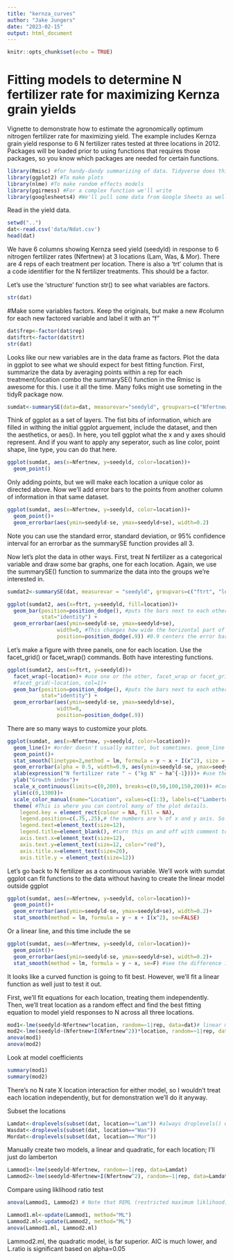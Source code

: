 ```yaml
---
title: "kernza_curves"
author: "Jake Jungers"
date: "2023-02-15"
output: html_document
---
```


```r
knitr::opts_chunk$set(echo = TRUE)
```

# Fitting models to determine N fertilizer rate for maximizing Kernza grain yields
Vignette to demonstrate how to estimate the agronomically optimum nitrogen fertilizer rate for maximizing yield. The example includes Kernza grain yield response to 6 N fertilizer rates tested at three locations in 2012. Packages will be loaded prior to using functions that requires those packages, so you know which packages are 
needed for certain functions.

```r
library(Rmisc) #for handy-dandy summarizing of data. Tidyverse does this now, but I'll keep using a function from this old package.
library(ggplot2) #To make plots
library(nlme) #To make random effects models
library(pgirmess) #For a complex function we'll write
library(googlesheets4) #We'll pull some data from Google Sheets as well
```

Read in the yield data.

```r
setwd("..")
dat<-read.csv('data/Ndat.csv')
head(dat)
```
We have 6 columns showing Kernza seed yield (seedyld) in response to 6 nitrogen fertilizer rates (Nfertnew) at 3 locations (Lam, Was, & Mor). There are 4 reps of each treatment per location. There is also a 'trt' column that is a code identifier for the N fertilizer treatments. This should be a factor.

Let's use the 'structure' function str() to see what variables are factors.
```r
str(dat)
```
#Make some variables factors. Keep the originals, but make a new
#column for each new factored variable and label it with an "f"

```r
dat$frep<-factor(dat$rep)
dat$ftrt<-factor(dat$trt)
str(dat)
```
Looks like our new variables are in the data frame as factors.
Plot the data in ggplot to see what we should expect for best fitting function. First, summarize the data by averaging points within a rep for each treatment/location combo the summarySE() function in the Rmisc is awesome for this. I use it all the time. Many folks might use someting in the tidyR package now.
```r
sumdat<-summarySE(data=dat, measurevar="seedyld", groupvars=c("Nfertnew", "location"), na.rm=T)
```
Think of ggplot as a set of layers. The fist bits of information, which are filled in withing the initial ggplot arguement, include the dataset, and then the aesthetics, or aes(). In here, you tell ggplot what the x and y axes should represent. And if you want to apply any seperator, such as line color, point shape, line type, you can do that here.
```r
ggplot(sumdat, aes(x=Nfertnew, y=seedyld, color=location))+
  geom_point()
```

Only adding points, but we will make each location a unique color as directed above.
Now we'll add error bars to the points from another column of information in that same dataset.

```r
ggplot(sumdat, aes(x=Nfertnew, y=seedyld, color=location))+
  geom_point()+
  geom_errorbar(aes(ymin=seedyld-se, ymax=seedyld+se), width=0.2)
```

Note you can use the standard error, standard deviation, or 95% confidence interval for an errorbar as the summarySE function provides all 3.

Now let's plot the data in other ways.
First, treat N fertilizer as a categorical variable and draw some bar graphs, one for each location. Again, we use the summarySE() function to summarize the data into the groups we're interested in.

```r
sumdat2<-summarySE(dat, measurevar = "seedyld", groupvars=c("ftrt", "location"), na.rm=T)

ggplot(sumdat2, aes(x=ftrt, y=seedyld, fill=location))+
  geom_bar(position=position_dodge(), #puts the bars next to each other
           stat="identity") +
  geom_errorbar(aes(ymin=seedyld-se, ymax=seedyld+se),
                width=0, #This changes how wide the horizontal part of the errorbar is.
                position=position_dodge(.9)) #0.9 centers the error bars correctly.

```
Let's make a figure with three panels, one for each location. Use the facet_grid() or facet_wrap() commands. Both have interesting functions.

```r
ggplot(sumdat2, aes(x=ftrt, y=seedyld))+
  facet_wrap(~location)+ #use one or the other, facet_wrap or facet_grid. Read the internet about pros and cons to both.
  #facet_grid(~location, col=1)+
  geom_bar(position=position_dodge(), #puts the bars next to each other
           stat="identity") +
  geom_errorbar(aes(ymin=seedyld-se, ymax=seedyld+se),
                width=0, 
                position=position_dodge(.9)) 

```

There are so many ways to customize your plots. 

```r
ggplot(sumdat, aes(x=Nfertnew, y=seedyld, color=location))+
  geom_line()+ #order doesn't usually matter, but sometimes. geom_line simply connects the points
  geom_point()+
  stat_smooth(linetype=2,method = lm, formula = y ~ x + I(x^2), size = 1, se=FALSE)+ #I also changed the linetype and size in here. Note that it's applied to all the levels of your factor. Putting it in aes() would give you a unique linetype or size for each factor level (location in this case)
  geom_errorbar(alpha = 0.5, width=0.9, aes(ymin=seedyld-se, ymax=seedyld+se))+ #alpha makes things more transparent
  xlab(expression("N fertilizer rate " ~ ("kg N" ~ ha^{-1})))+ #use the expression() function to exponentiate characters in x axis label.
  ylab("Growth index")+
  scale_x_continuous(limits=c(0,200), breaks=c(0,50,100,150,200))+ #Control x axis 
  ylim(c(0,1300))+
  scale_color_manual(name="Location", values=c(1:3), labels=c("Lamberton", "Morris", "Waseca"))+ #This is important. This gives you control of the aes parameter that controls how your data are separated. If you adjust the "color" option in the aes, then it's scale_color_manual. If you adjust the fill option, like we did for the bar graph, then it's scale_fill_manual. Note that you can relable your levels and retitle the legend here.
  theme( #This is where you can control many of the plot details. 
    legend.key = element_rect(colour = NA, fill = NA),
    legend.position=c(.75,.25),# the numbers are % of x and y axis. So c(0.1,0.1) would place the legend in the bottom left hand corner
    legend.text=element_text(size=12),
    legend.title=element_blank(), #turn this on and off with comment to see how it works
    axis.text.x=element_text(size=12),
    axis.text.y=element_text(size=12, color="red"),
    axis.title.x=element_text(size=20),
    axis.title.y = element_text(size=12))
```

Let's go back to N fertilizer as a continuous variable. We'll work with sumdat
ggplot can fit functions to the data without having to create the linear model outside ggplot

```r
ggplot(sumdat, aes(x=Nfertnew, y=seedyld, color=location))+
  geom_point()+
  geom_errorbar(aes(ymin=seedyld-se, ymax=seedyld+se), width=0.2)+
  stat_smooth(method = lm, formula = y ~ x + I(x^2), se=FALSE)
```

Or a linear line, and this time include the se 

```r
ggplot(sumdat, aes(x=Nfertnew, y=seedyld, color=location))+
  geom_point()+
  geom_errorbar(aes(ymin=seedyld-se, ymax=seedyld+se), width=0.2)+
  stat_smooth(method = lm, formula = y ~ x, se=F) #see the difference in syntax here?

```

It looks like a curved function is going to fit best. However, we'll fit a linear function as well just to test it out.

First, we'll fit equations for each location, treating them independently. Then, we'll treat location as a random effect and find the best fitting equation to model yield responses to N across all three locations.

```r
mod1<-lme(seedyld~Nfertnew*location, random=~1|rep, data=dat)# linear model
mod2<-lme(seedyld~(Nfertnew+I(Nfertnew^2))*location, random=~1|rep, data=dat) #quadratic model. Note the weird notation for the quadratic term
anova(mod1) 
anova(mod2)
```
Look at model coefficients

```r
summary(mod1)
summary(mod2)
```
There's no N rate X location interaction for either model, so I wouldn't treat each location independently, but for demonstration we'll do it anyway.

Subset the locations
```r
Lamdat<-droplevels(subset(dat, location=="Lam")) #always droplevels() when subsetting, sometimes the old levels end up in the new dataset.
Wasdat<-droplevels(subset(dat, location=="Was"))
Mordat<-droplevels(subset(dat, location=="Mor"))

```
Manually create two models, a linear and quadratic, for each location; I'll just do lamberton

```r
Lammod1<-lme(seedyld~Nfertnew, random=~1|rep, data=Lamdat)
Lammod2<-lme(seedyld~Nfertnew+I(Nfertnew^2), random=~1|rep, data=Lamdat)
```

Compare using liklihood ratio test

```r
anova(Lammod1, Lammod2) # Note that REML (restricted maximum liklihood) methods are not meaningful, so switch to ML (maximum liklihood)

Lammod1.ml<-update(Lammod1, method="ML")
Lammod2.ml<-update(Lammod2, method="ML")
anova(Lammod1.ml, Lammod2.ml)
```
Lammod2.ml, the quadratic model, is far superior. AIC is much lower, and L.ratio is significant based on alpha=0.05


